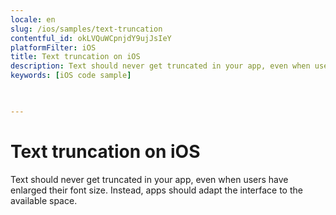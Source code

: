 ```yaml
---
locale: en
slug: /ios/samples/text-truncation
contentful_id: okLVQuWCpnjdY9ujJsIeY
platformFilter: iOS
title: Text truncation on iOS
description: Text should never get truncated in your app, even when users have enlarged their font size.
keywords: [iOS code sample]


	
---
```


# Text truncation on iOS

Text should never get truncated in your app, even when users have enlarged their font size. Instead, apps should adapt the interface to the available space.

<CodeSample id="text-truncation" locale="en" platform="ios"/>